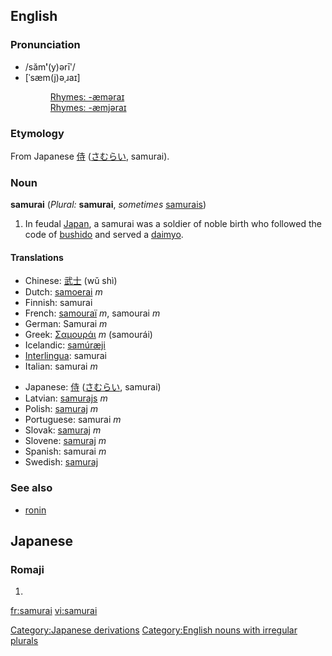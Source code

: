 ==English==
{{wikipedia}}
===Pronunciation===
*/săm'''ʹ'''(y)ərīʹ/
*[ˈsæm(j)əˌɹaɪ]
*:[[Rhymes:English:-æməraɪ|Rhymes: -æməraɪ]]
*:[[Rhymes:English:-æmjəraɪ|Rhymes: -æmjəraɪ]]

===Etymology===
From Japanese [[侍]] ([[さむらい]], samurai).

===Noun===
'''samurai''' (''Plural:'' '''samurai''', ''sometimes'' [[samurais]])

#In feudal [[Japan]], a samurai was a soldier of noble birth who followed the code of [[bushido]] and served a [[daimyo]].

====Translations====
{{top}}
*Chinese: [[武士]] (wǔ shì)
*Dutch: [[samoerai]] ''m''
*Finnish: samurai
*French: [[samouraï]] ''m'', samourai ''m''
*German: Samurai ''m''
*Greek: [[Σαμουράι]] ''m'' (samour&aacute;i)
*Icelandic: [[samúræji]] {{m}}
*[[Interlingua]]: samurai
*Italian: samurai ''m''
{{mid}}
*Japanese: [[侍]] ([[さむらい]], samurai)
*Latvian: [[samurajs]] ''m''
*Polish: [[samuraj]] ''m''
*Portuguese: samurai ''m''
*Slovak: [[samuraj#Slovak|samuraj]] ''m''
*Slovene: [[samuraj]] ''m''
*Spanish: samurai ''m''
*Swedish: [[samuraj]]
{{bottom}}

===See also===
*[[ronin]]

==Japanese==
===Romaji===
{{romaji|さむらい}}
# {{japdef|侍|samurai}}

[[Category:Japanese derivations]]
[[Category:English nouns with irregular plurals]]

[[fr:samurai]]
[[vi:samurai]]